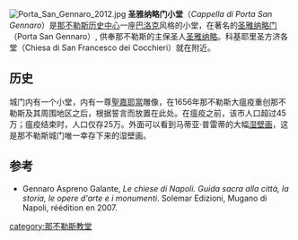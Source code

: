 {{No footnotes|time=2020-09-22T16:50:02+00:00}}
[[File:Porta_San_Gennaro_2012.jpg|thumb]]
'''圣雅纳略门小堂'''（''Cappella di Porta San Gennaro''）是[[那不勒斯历史中心|那不勒斯历史中心]]一座[[巴洛克|巴洛克]]风格的小堂，在著名的[[圣雅纳略门|圣雅纳略门]]（Porta San Gennaro）, 供奉那不勒斯的主保圣人[[圣雅纳略|圣雅纳略]]。科基耶里圣方济各堂（Chiesa di San Francesco dei Cocchieri）就在附近。

== 历史 ==
城门内有一个小堂，内有一尊[[聖嘉耶當|聖嘉耶當]]雕像，在1656年那不勒斯大瘟疫重创那不勒斯及其周围地区之后，根据誓言而放置在此处。在瘟疫之前，该市人口超过45万；瘟疫结束时，人口仅存25万。外面可以看到马蒂亚·普雷蒂的大幅[[湿壁画|湿壁画]]，这是那不勒斯城门唯一幸存下来的湿壁画。

== 参考 ==
* {{it}} Gennaro Aspreno Galante, ''Le chiese di Napoli. Guida sacra alla città, la storia, le opere d'arte e i monumenti''. Solemar Edizioni, Mugano di Napoli, réédition en 2007.
[[category:那不勒斯教堂|category:那不勒斯教堂]]